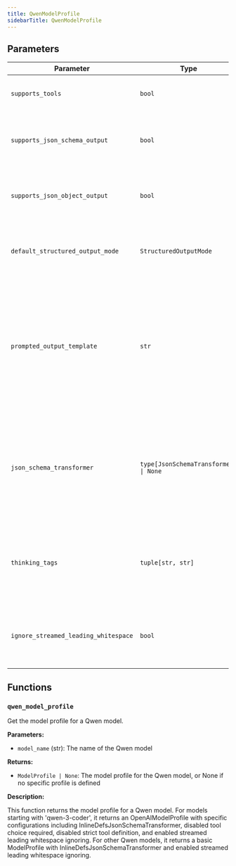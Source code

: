 ```yaml
---
title: QwenModelProfile
sidebarTitle: QwenModelProfile
---
```


## Parameters

| Parameter                          | Type                                                  | Default    | Description                                                                                                                                                                                                                      |
| ---------------------------------- | ----------------------------------------------------- | ---------- | -------------------------------------------------------------------------------------------------------------------------------------------------------------------------------------------------------------------------------- |
| `supports_tools`                    | `bool`                                                | `True`     | Whether the model supports tools                                                                                                                                                                                                 |
| `supports_json_schema_output`      | `bool`                                                | `False`    | Whether the model supports JSON schema output                                                                                                                                                                                     |
| `supports_json_object_output`      | `bool`                                                | `False`    | Whether the model supports JSON object output                                                                                                                                                                                     |
| `default_structured_output_mode`  | `StructuredOutputMode`                                | `'tool'`   | The default structured output mode to use for the model                                                                                                                                                                           |
| `prompted_output_template`         | `str`                                                 | `"Always respond with a JSON object that's compatible with this schema:\n\n{schema}\n\nDon't include any text or Markdown fencing before or after.\n"` | The instructions template to use for prompted structured output. The '{schema}' placeholder will be replaced with the JSON schema for the output. |
| `json_schema_transformer`          | `type[JsonSchemaTransformer] \| None`                 | `InlineDefsJsonSchemaTransformer` | The transformer to use to make JSON schemas for tools and structured output compatible with the model                                                                                                                             |
| `thinking_tags`                     | `tuple[str, str]`                                     | `('<think>', '</think>')` | The tags used to indicate thinking parts in the model's output. Defaults to ('<think>', '</think>').                                                                                                                           |
| `ignore_streamed_leading_whitespace` | `bool`                                                | `True`     | Whether to ignore leading whitespace when streaming a response                                                                                                                                                                   |

## Functions

### `qwen_model_profile`

Get the model profile for a Qwen model.

**Parameters:**

- `model_name` (str): The name of the Qwen model

**Returns:**

- `ModelProfile | None`: The model profile for the Qwen model, or None if no specific profile is defined

**Description:**

This function returns the model profile for a Qwen model. For models starting with 'qwen-3-coder', it returns an OpenAIModelProfile with specific configurations including InlineDefsJsonSchemaTransformer, disabled tool choice required, disabled strict tool definition, and enabled streamed leading whitespace ignoring. For other Qwen models, it returns a basic ModelProfile with InlineDefsJsonSchemaTransformer and enabled streamed leading whitespace ignoring.
